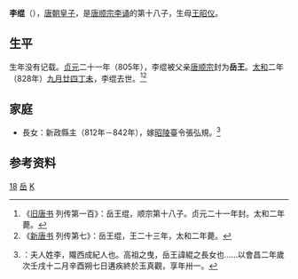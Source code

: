 '''李绲'''（{{bd|？||828年|11月5日|catIdx=L}}），[[唐朝|唐朝]][[皇子|皇子]]，是[[唐顺宗|唐顺宗]][[李诵|李诵]]的第十八子，生母[[王昭仪|王昭仪]]。

==生平==
生年没有记载。[[貞元_(唐朝)|贞元]]二十一年（805年），李绲被父亲[[唐顺宗|唐顺宗]]封为'''岳王'''。[[大和_(唐朝)|太和]]二年（828年）[[九月廿四|九月廿四]][[丁未|丁未]]，李绲去世。<ref>《[[旧唐书|旧唐书]] 列传第一百》：岳王绲，顺宗第十八子。贞元二十一年封。太和二年薨。</ref><ref>《[[新唐书|新唐书]] 列传第七》：岳王绲，王二十三年，太和二年薨。</ref>

==家庭==
*長女：新政縣主（812年－842年），嫁[[唐昭陵|昭陵]]臺令張弘規。<ref>{{cite web|title=《唐故昭陵臺令賜緋魚袋張府君夫人新政縣主墓誌銘并序》|url=http://csid.zju.edu.cn/tomb/stone/detail?id=40288b956b0ae783016bb6a7436e0120&rubbingId=40288b956b0ae783016bb6a7437a0121|publisher=}}：夫人姓李，隴西成紀人也。高祖之曳，岳王諱緄之長女也……以會昌二年歲次壬戌十二月辛酉朔七日遘疾終於玉真觀，享年卅一。</ref>

== 参考资料 ==
{{reflist|}}

[[Category:唐顺宗皇子|18]]
[[Category:唐朝宗室国王|岳]]
[[Category:李姓|K]]